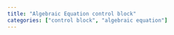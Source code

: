 ```yaml
---
title: "Algebraic Equation control block"
categories: ["control block", "algebraic equation"]
--- 
```

